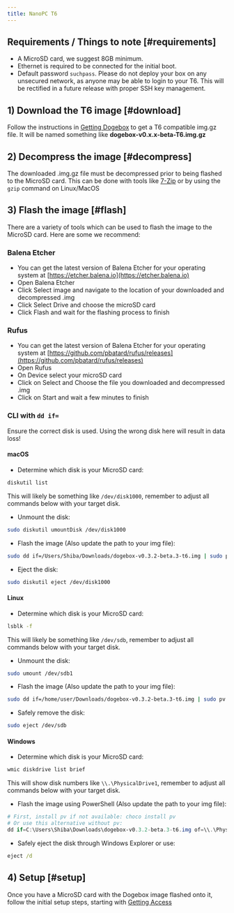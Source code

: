 ```yaml
---
title: NanoPC T6
---
```


## Requirements / Things to note [#requirements]

- A MicroSD card, we suggest 8GB minimum.
- Ethernet is required to be connected for the initial boot.
- Default password `suchpass`. Please do not deploy your box on any unsecured network, as anyone may be able to login to your T6. This will be rectified in a future release with proper SSH key management.

## 1) Download the T6 image [#download]
Follow the instructions in [Getting Dogebox](/docs/usage/getting-dogebox) to get a T6 compatible img.gz file.
It will be named something like   **dogebox-v0.x.x-beta-T6.img.gz**

## 2) Decompress the image [#decompress]
The downloaded .img.gz file must be decompressed prior to being flashed to the MicroSD card. This can be done with tools like [7-Zip](https://www.7-zip.org) or by using the `gzip` command on Linux/MacOS

## 3) Flash the image [#flash]
There are a variety of tools which can be used to flash the image to the MicroSD card. Here are some we recommend:
### Balena Etcher
- You can get the latest version of Balena Etcher for your operating system at [https://etcher.balena.io](https://etcher.balena.io)
- Open Balena Etcher
- Click Select image and navigate to the location of your downloaded and decompressed .img
- Click Select Drive and choose the microSD card
- Click Flash and wait for the flashing process to finish

### Rufus
- You can get the latest version of Balena Etcher for your operating system at [https://github.com/pbatard/rufus/releases](https://github.com/pbatard/rufus/releases)
- Open Rufus
- On Device select your microSD card
- Click on Select and Choose the file you downloaded and decompressed .img
- Click on Start and wait a few minutes to finish

### CLI with `dd if=`
<Callout type="warn">
Ensure the correct disk is used. Using the wrong disk here will result in data loss!
</Callout>

#### macOS
- Determine which disk is your MicroSD card:
```bash
diskutil list
```
This will likely be something like `/dev/disk1000`, remember to adjust all commands below with your target disk.
- Unmount the disk:
```bash
sudo diskutil umountDisk /dev/disk1000
```
- Flash the image (Also update the path to your img file):
```bash
sudo dd if=/Users/Shiba/Downloads/dogebox-v0.3.2-beta.3-t6.img | sudo pv | sudo dd of=/dev/rdisk1000 bs=16m
```
- Eject the disk:
```bash
sudo diskutil eject /dev/disk1000
```

#### Linux
- Determine which disk is your MicroSD card:
```bash
lsblk -f
```
This will likely be something like `/dev/sdb`, remember to adjust all commands below with your target disk.
- Unmount the disk:
```bash
sudo umount /dev/sdb1
```
- Flash the image (Also update the path to your img file):
```bash
sudo dd if=/home/user/Downloads/dogebox-v0.3.2-beta.3-t6.img | sudo pv | sudo dd of=/dev/sdb1 bs=16m
```
- Safely remove the disk:
```bash
sudo eject /dev/sdb
```

#### Windows
- Determine which disk is your MicroSD card:
```cmd
wmic diskdrive list brief
```
This will show disk numbers like `\\.\PhysicalDrive1`, remember to adjust all commands below with your target disk.
- Flash the image using PowerShell (Also update the path to your img file):
```powershell
# First, install pv if not available: choco install pv
# Or use this alternative without pv:
dd if=C:\Users\Shiba\Downloads\dogebox-v0.3.2-beta.3-t6.img of=\\.\PhysicalDrive1 bs=16M
```
- Safely eject the disk through Windows Explorer or use:
```cmd
eject /d
```
## 4) Setup [#setup]
Once you have a MicroSD card with the Dogebox image flashed onto it, follow the initial setup steps, starting with [Getting Access](/docs/usage/setup/access)